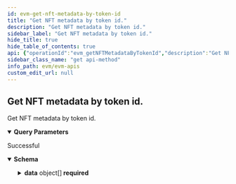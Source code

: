 ```yaml
---
id: evm-get-nft-metadata-by-token-id
title: "Get NFT metadata by token id."
description: "Get NFT metadata by token id."
sidebar_label: "Get NFT metadata by token id."
hide_title: true
hide_table_of_contents: true
api: {"operationId":"evm_getNFTMetadataByTokenId","description":"Get NFT metadata by token id.","parameters":[{"name":"token_id","required":true,"in":"query","description":"token id","schema":{"type":"string"}},{"name":"offset","required":false,"in":"query","description":"Number of items to skip before returning items, default: 0","schema":{"type":"number"}},{"name":"limit","required":false,"in":"query","description":"Number of items returned, default: 20","schema":{"type":"number"}}],"responses":{"200":{"description":"Successful","content":{"application/json":{"schema":{"type":"object","properties":{"offset":{"type":"number","description":"Offset"},"limit":{"type":"number","description":"Limit of results"},"total_items":{"type":"number","description":"Total returned result items"},"data":{"description":"Array of documents","type":"array","items":{"type":"object","properties":{"token_address":{"type":"string","description":"The address of the NFT contract"},"contract_type":{"type":"string","description":"The type of NFT contract standard"},"token_id":{"type":"string","description":"The token ID of the NFT"},"owner_of":{"type":"string","description":"The wallet address of the owner of the NFT"},"minter_address":{"type":"number","description":"The wallet address of the minter"},"block_number_minted":{"type":"number","description":"The block number when the NFT was minted"},"metadata":{"description":"The metadata of the token","allOf":[{"type":"object","properties":{"name":{"type":"string","description":"The name or title of the NFT"},"description":{"type":"string","description":"A detailed description of the NFT"},"image":{"type":"string","description":"The URL of the NFT's image"},"external_link":{"type":"string","description":"A link to additional information"},"animation_url":{"type":"string","description":"An animated version of the NFT's image"},"attributes":{"description":"An animated version of the NFT's image","type":"array","items":{"type":"object","properties":{"trait_type":{"type":"string","description":"The trait title or descriptor"},"value":{"type":"string","description":"The value of the attribute"},"max_value":{"type":"number","description":"For numeric values, the upper range"},"trait_count":{"type":"number","description":"The number of possible values for this trait"},"order":{"type":"number","description":"Order the trait should appear in the attribute list."}},"required":["trait_type","value","max_value","trait_count","order"],"title":"MetadataAttribute"}}},"required":["name","description","image","external_link","animation_url","attributes"],"title":"Metadata"}]},"amount":{"type":"string","description":"The number of this item the user owns (used by ERC1155)"},"name":{"type":"string","description":"The name of the NFT contract"},"symbol":{"type":"string","description":"The symbol of the NFT contract"},"token_hash":{"type":"string","description":"The token hash"},"last_token_uri_sync":{"type":"number","description":"When the token_uri was last updated"},"last_metadata_sync":{"type":"number","description":"When the metadata was last updated"},"token_uri":{"type":"string","description":"The URI to the metadata of the token"}},"required":["token_address","contract_type","token_id","owner_of","minter_address","block_number_minted","metadata","amount","name","symbol","token_hash","last_token_uri_sync","last_metadata_sync","token_uri"],"title":"NFTResponseDto"}}},"required":["offset","limit","total_items","data"],"title":"ListNFTResponseDto"}}}}},"security":[{"apiKey":[]}],"tags":["Get NFTs"],"method":"get","path":"/v1/nft-metadata/token-id","servers":[{"url":"https://eth-mainnet-api.blocklens.io","description":"Ethereum Mainnet server"}],"securitySchemes":{"bearer":{"scheme":"bearer","bearerFormat":"JWT","type":"http"},"basic":{"type":"http","scheme":"basic"},"apiKey":{"type":"apiKey","name":"x-api-key","in":"header"}},"info":{"title":"EVM APIs","description":"Swagger documentation","version":"1.0.0","contact":{}},"postman":{"name":"Get NFT metadata by token id.","description":{"content":"Get NFT metadata by token id.","type":"text/plain"},"url":{"path":["v1","nft-metadata","token-id"],"host":["{{baseUrl}}"],"query":[{"disabled":false,"description":{"content":"(Required) token id","type":"text/plain"},"key":"token_id","value":""},{"disabled":false,"description":{"content":"Number of items to skip before returning items, default: 0","type":"text/plain"},"key":"offset","value":""},{"disabled":false,"description":{"content":"Number of items returned, default: 20","type":"text/plain"},"key":"limit","value":""}],"variable":[]},"header":[{"key":"Accept","value":"application/json"}],"method":"GET","auth":{"type":"apikey","apikey":[{"type":"any","value":"x-api-key","key":"key"},{"type":"any","value":"<API Key>","key":"value"},{"type":"any","value":"header","key":"in"}]}}}
sidebar_class_name: "get api-method"
info_path: evm/evm-apis
custom_edit_url: null
---
```



## Get NFT metadata by token id.



Get NFT metadata by token id.

<details style={{"marginBottom":"1rem"}} data-collapsed={false} open={true}><summary style={{}}><strong>Query Parameters</strong></summary><div><ul><ParamsItem className={"paramsItem"} param={{"name":"token_id","required":true,"in":"query","description":"token id","schema":{"type":"string"}}}></ParamsItem><ParamsItem className={"paramsItem"} param={{"name":"offset","required":false,"in":"query","description":"Number of items to skip before returning items, default: 0","schema":{"type":"number"}}}></ParamsItem><ParamsItem className={"paramsItem"} param={{"name":"limit","required":false,"in":"query","description":"Number of items returned, default: 20","schema":{"type":"number"}}}></ParamsItem></ul></div></details><div><ApiTabs><TabItem label={"200"} value={"200"}><div>

Successful

</div><div><MimeTabs schemaType={"response"}><TabItem label={"application/json"} value={"application/json"}><SchemaTabs><TabItem label={"Schema"} value={"Schema"}><details style={{}} data-collapsed={false} open={true}><summary style={{"textAlign":"left"}}><strong>Schema</strong></summary><div style={{"textAlign":"left","marginLeft":"1rem"}}></div><ul style={{"marginLeft":"1rem"}}><SchemaItem collapsible={false} name={"offset"} required={true} schemaName={"number"} qualifierMessage={undefined} schema={{"type":"number","description":"Offset"}}></SchemaItem><SchemaItem collapsible={false} name={"limit"} required={true} schemaName={"number"} qualifierMessage={undefined} schema={{"type":"number","description":"Limit of results"}}></SchemaItem><SchemaItem collapsible={false} name={"total_items"} required={true} schemaName={"number"} qualifierMessage={undefined} schema={{"type":"number","description":"Total returned result items"}}></SchemaItem><SchemaItem collapsible={true} className={"schemaItem"}><details style={{}}><summary style={{}}><strong>data</strong><span style={{"opacity":"0.6"}}> object[]</span><strong style={{"fontSize":"var(--ifm-code-font-size)","color":"var(--openapi-required)"}}> required</strong></summary><div style={{"marginLeft":"1rem"}}><div style={{"marginTop":".5rem","marginBottom":".5rem"}}>

Array of documents

</div><li><div style={{"fontSize":"var(--ifm-code-font-size)","opacity":"0.6","marginLeft":"-.5rem","paddingBottom":".5rem"}}>Array [</div></li><SchemaItem collapsible={false} name={"token_address"} required={true} schemaName={"string"} qualifierMessage={undefined} schema={{"type":"string","description":"The address of the NFT contract"}}></SchemaItem><SchemaItem collapsible={false} name={"contract_type"} required={true} schemaName={"string"} qualifierMessage={undefined} schema={{"type":"string","description":"The type of NFT contract standard"}}></SchemaItem><SchemaItem collapsible={false} name={"token_id"} required={true} schemaName={"string"} qualifierMessage={undefined} schema={{"type":"string","description":"The token ID of the NFT"}}></SchemaItem><SchemaItem collapsible={false} name={"owner_of"} required={true} schemaName={"string"} qualifierMessage={undefined} schema={{"type":"string","description":"The wallet address of the owner of the NFT"}}></SchemaItem><SchemaItem collapsible={false} name={"minter_address"} required={true} schemaName={"number"} qualifierMessage={undefined} schema={{"type":"number","description":"The wallet address of the minter"}}></SchemaItem><SchemaItem collapsible={false} name={"block_number_minted"} required={true} schemaName={"number"} qualifierMessage={undefined} schema={{"type":"number","description":"The block number when the NFT was minted"}}></SchemaItem><SchemaItem collapsible={true} className={"schemaItem"}><details style={{}}><summary style={{}}><strong>metadata</strong><span style={{"opacity":"0.6"}}> object</span></summary><div style={{"marginLeft":"1rem"}}><SchemaItem collapsible={false} name={"name"} required={true} schemaName={"string"} qualifierMessage={undefined} schema={{"type":"string","description":"The name or title of the NFT"}}></SchemaItem><SchemaItem collapsible={false} name={"description"} required={true} schemaName={"string"} qualifierMessage={undefined} schema={{"type":"string","description":"A detailed description of the NFT"}}></SchemaItem><SchemaItem collapsible={false} name={"image"} required={true} schemaName={"string"} qualifierMessage={undefined} schema={{"type":"string","description":"The URL of the NFT's image"}}></SchemaItem><SchemaItem collapsible={false} name={"external_link"} required={true} schemaName={"string"} qualifierMessage={undefined} schema={{"type":"string","description":"A link to additional information"}}></SchemaItem><SchemaItem collapsible={false} name={"animation_url"} required={true} schemaName={"string"} qualifierMessage={undefined} schema={{"type":"string","description":"An animated version of the NFT's image"}}></SchemaItem><SchemaItem collapsible={true} className={"schemaItem"}><details style={{}}><summary style={{}}><strong>attributes</strong><span style={{"opacity":"0.6"}}> object[]</span><strong style={{"fontSize":"var(--ifm-code-font-size)","color":"var(--openapi-required)"}}> required</strong></summary><div style={{"marginLeft":"1rem"}}><div style={{"marginTop":".5rem","marginBottom":".5rem"}}>

An animated version of the NFT's image

</div><li><div style={{"fontSize":"var(--ifm-code-font-size)","opacity":"0.6","marginLeft":"-.5rem","paddingBottom":".5rem"}}>Array [</div></li><SchemaItem collapsible={false} name={"trait_type"} required={true} schemaName={"string"} qualifierMessage={undefined} schema={{"type":"string","description":"The trait title or descriptor"}}></SchemaItem><SchemaItem collapsible={false} name={"value"} required={true} schemaName={"string"} qualifierMessage={undefined} schema={{"type":"string","description":"The value of the attribute"}}></SchemaItem><SchemaItem collapsible={false} name={"max_value"} required={true} schemaName={"number"} qualifierMessage={undefined} schema={{"type":"number","description":"For numeric values, the upper range"}}></SchemaItem><SchemaItem collapsible={false} name={"trait_count"} required={true} schemaName={"number"} qualifierMessage={undefined} schema={{"type":"number","description":"The number of possible values for this trait"}}></SchemaItem><SchemaItem collapsible={false} name={"order"} required={true} schemaName={"number"} qualifierMessage={undefined} schema={{"type":"number","description":"Order the trait should appear in the attribute list."}}></SchemaItem><li><div style={{"fontSize":"var(--ifm-code-font-size)","opacity":"0.6","marginLeft":"-.5rem"}}>]</div></li></div></details></SchemaItem></div></details></SchemaItem><SchemaItem collapsible={false} name={"amount"} required={true} schemaName={"string"} qualifierMessage={undefined} schema={{"type":"string","description":"The number of this item the user owns (used by ERC1155)"}}></SchemaItem><SchemaItem collapsible={false} name={"name"} required={true} schemaName={"string"} qualifierMessage={undefined} schema={{"type":"string","description":"The name of the NFT contract"}}></SchemaItem><SchemaItem collapsible={false} name={"symbol"} required={true} schemaName={"string"} qualifierMessage={undefined} schema={{"type":"string","description":"The symbol of the NFT contract"}}></SchemaItem><SchemaItem collapsible={false} name={"token_hash"} required={true} schemaName={"string"} qualifierMessage={undefined} schema={{"type":"string","description":"The token hash"}}></SchemaItem><SchemaItem collapsible={false} name={"last_token_uri_sync"} required={true} schemaName={"number"} qualifierMessage={undefined} schema={{"type":"number","description":"When the token_uri was last updated"}}></SchemaItem><SchemaItem collapsible={false} name={"last_metadata_sync"} required={true} schemaName={"number"} qualifierMessage={undefined} schema={{"type":"number","description":"When the metadata was last updated"}}></SchemaItem><SchemaItem collapsible={false} name={"token_uri"} required={true} schemaName={"string"} qualifierMessage={undefined} schema={{"type":"string","description":"The URI to the metadata of the token"}}></SchemaItem><li><div style={{"fontSize":"var(--ifm-code-font-size)","opacity":"0.6","marginLeft":"-.5rem"}}>]</div></li></div></details></SchemaItem></ul></details></TabItem><TabItem label={"Example (from schema)"} value={"Example (from schema)"}><ResponseSamples responseExample={"{\n  \"offset\": 0,\n  \"limit\": 0,\n  \"total_items\": 0,\n  \"data\": [\n    {\n      \"token_address\": \"string\",\n      \"contract_type\": \"string\",\n      \"token_id\": \"string\",\n      \"owner_of\": \"string\",\n      \"minter_address\": 0,\n      \"block_number_minted\": 0,\n      \"metadata\": {\n        \"name\": \"string\",\n        \"description\": \"string\",\n        \"image\": \"string\",\n        \"external_link\": \"string\",\n        \"animation_url\": \"string\",\n        \"attributes\": [\n          {\n            \"trait_type\": \"string\",\n            \"value\": \"string\",\n            \"max_value\": 0,\n            \"trait_count\": 0,\n            \"order\": 0\n          }\n        ]\n      },\n      \"amount\": \"string\",\n      \"name\": \"string\",\n      \"symbol\": \"string\",\n      \"token_hash\": \"string\",\n      \"last_token_uri_sync\": 0,\n      \"last_metadata_sync\": 0,\n      \"token_uri\": \"string\"\n    }\n  ]\n}"} language={"json"}></ResponseSamples></TabItem></SchemaTabs></TabItem></MimeTabs></div></TabItem></ApiTabs></div>
      